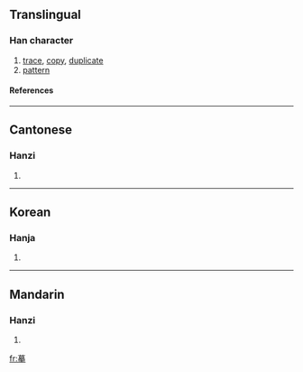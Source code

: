 ==Translingual==
===Han character===
{{Han char|rn=64|rad=手|as=11|sn=15|four=4450<sub>2</sub>|canj=廿日大手 (TAKQ)}}
# [[trace]], [[copy]], [[duplicate]]
# [[pattern]]
====References====
{{Han ref|kx=0452.060|dkj=12645|dj=0802.100|hdz=31927.040|uh=6479|ud=25721|bh=BCB1|bd=48305}}

----
==Cantonese==
===Hanzi===
{{yue-hanzi|jyut=|y=mou4}}
# {{defn|Cantonese}}

----
==Korean==
===Hanja===
{{ko-hanja|hangeul=[[모]]|eumhun=|rv=mo|mr=mo|y=mo}}
# {{defn|Korean}}

----
==Mandarin==
===Hanzi===
{{cmn-hanzi|pin=[[lā]] ([[la1]]), [[mó]] ([[mo2]])|wg=la<sup>1</sup>, mo<sup>2</sup>}}
# {{defn|Mandarin}}

[[fr:摹]]